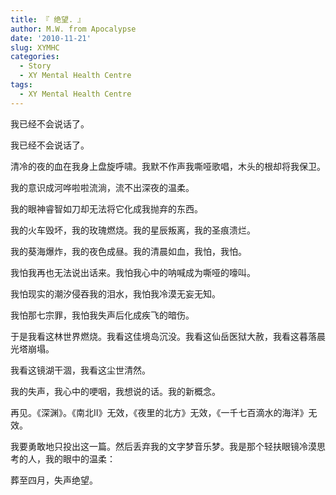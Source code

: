 ```yaml
---
title: 『 绝望. 』
author: M.W. from Apocalypse
date: '2010-11-21'
slug: XYMHC
categories:
  - Story
  - XY Mental Health Centre
tags:
  - XY Mental Health Centre
---
```

我已经不会说话了。

<!--more-->

我已经不会说话了。

清冷的夜的血在我身上盘旋呼啸。我默不作声我嘶哑歌唱，木头的根却将我保卫。

我的意识成河哗啦啦流淌，流不出深夜的温柔。

我的眼神睿智如刀却无法将它化成我抛弃的东西。

我的火车毁坏，我的玫瑰燃烧。我的星辰叛离，我的圣痕溃烂。

我的葵海爆炸，我的夜色成昼。我的清晨如血，我怕，我怕。

我怕我再也无法说出话来。我怕我心中的呐喊成为嘶哑的嚎叫。

我怕现实的潮汐侵吞我的泪水，我怕我冷漠无妄无知。

我怕那七宗罪，我怕我失声后化成疾飞的暗伤。

于是我看这林世界燃烧。我看这佳境岛沉没。我看这仙岳医狱大赦，我看这暮落晨光塔崩塌。

我看这镜湖干涸，我看这尘世清然。

我的失声，我心中的哽咽，我想说的话。我的新概念。

再见。《深渊》。《南北II》无效，《夜里的北方》无效，《一千七百滴水的海洋》无效。

我要勇敢地只投出这一篇。然后丢弃我的文字梦音乐梦。我是那个轻扶眼镜冷漠思考的人，我的眼中的温柔：

葬至四月，失声绝望。

